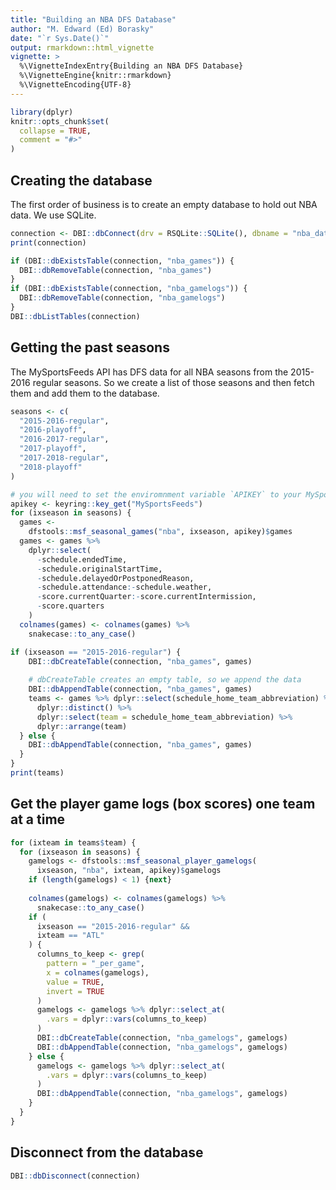 ```yaml
---
title: "Building an NBA DFS Database"
author: "M. Edward (Ed) Borasky"
date: "`r Sys.Date()`"
output: rmarkdown::html_vignette
vignette: >
  %\VignetteIndexEntry{Building an NBA DFS Database}
  %\VignetteEngine{knitr::rmarkdown}
  %\VignetteEncoding{UTF-8}
---
```


```r
library(dplyr)
knitr::opts_chunk$set(
  collapse = TRUE,
  comment = "#>"
)
```

## Creating the database
The first order of business is to create an empty database to hold out NBA data. We use SQLite.

```r
connection <- DBI::dbConnect(drv = RSQLite::SQLite(), dbname = "nba_data.sqlite")
print(connection)

if (DBI::dbExistsTable(connection, "nba_games")) {
  DBI::dbRemoveTable(connection, "nba_games")
}
if (DBI::dbExistsTable(connection, "nba_gamelogs")) {
  DBI::dbRemoveTable(connection, "nba_gamelogs")
}
DBI::dbListTables(connection)
```

## Getting the past seasons
The MySportsFeeds API has DFS data for all NBA seasons from the 2015-2016 regular seasons. So we create a list of those seasons and then fetch them and add them to the database.

```r
seasons <- c(
  "2015-2016-regular",
  "2016-playoff",
  "2016-2017-regular",
  "2017-playoff",
  "2017-2018-regular",
  "2018-playoff"
)

# you will need to set the enviromnment variable `APIKEY` to your MySportsFeeds API v2.0 API key
apikey <- keyring::key_get("MySportsFeeds")
for (ixseason in seasons) {
  games <-
    dfstools::msf_seasonal_games("nba", ixseason, apikey)$games
  games <- games %>%
    dplyr::select(
      -schedule.endedTime,
      -schedule.originalStartTime,
      -schedule.delayedOrPostponedReason,
      -schedule.attendance:-schedule.weather,
      -score.currentQuarter:-score.currentIntermission,
      -score.quarters
    )
  colnames(games) <- colnames(games) %>% 
    snakecase::to_any_case()

if (ixseason == "2015-2016-regular") {
    DBI::dbCreateTable(connection, "nba_games", games)
    
    # dbCreateTable creates an empty table, so we append the data
    DBI::dbAppendTable(connection, "nba_games", games)
    teams <- games %>% dplyr::select(schedule_home_team_abbreviation) %>% 
      dplyr::distinct() %>%
      dplyr::select(team = schedule_home_team_abbreviation) %>% 
      dplyr::arrange(team)
  } else {
    DBI::dbAppendTable(connection, "nba_games", games)
  }
}
print(teams)
```

## Get the player game logs (box scores) one team at a time

```r
for (ixteam in teams$team) {
  for (ixseason in seasons) {
    gamelogs <- dfstools::msf_seasonal_player_gamelogs(
      ixseason, "nba", ixteam, apikey)$gamelogs
    if (length(gamelogs) < 1) {next}
    
    colnames(gamelogs) <- colnames(gamelogs) %>% 
      snakecase::to_any_case()
    if (
      ixseason == "2015-2016-regular" &&
      ixteam == "ATL"
    ) {
      columns_to_keep <- grep(
        pattern = "_per_game", 
        x = colnames(gamelogs),
        value = TRUE, 
        invert = TRUE
      )
      gamelogs <- gamelogs %>% dplyr::select_at(
        .vars = dplyr::vars(columns_to_keep)
      )
      DBI::dbCreateTable(connection, "nba_gamelogs", gamelogs)
      DBI::dbAppendTable(connection, "nba_gamelogs", gamelogs)
    } else {
      gamelogs <- gamelogs %>% dplyr::select_at(
        .vars = dplyr::vars(columns_to_keep)
      )
      DBI::dbAppendTable(connection, "nba_gamelogs", gamelogs)
    }
  }
}


```

## Disconnect from the database
```r
DBI::dbDisconnect(connection)

```

